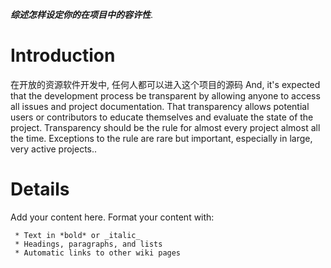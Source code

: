 '''''综述怎样设定你的在项目中的容许性'''''.

= Introduction =

在开放的资源软件开发中, 任何人都可以进入这个项目的源码  And, it's expected that the development process be
transparent by allowing anyone to access all issues and project
documentation.  That transparency allows potential users or
contributors to educate themselves and evaluate the state of the
project.  Transparency should be the rule for almost every project
almost all the time.  Exceptions to the rule are rare but important,
especially in large, very active projects..


= Details =

Add your content here.  Format your content with:
  * Text in *bold* or _italic_
  * Headings, paragraphs, and lists
  * Automatic links to other wiki pages